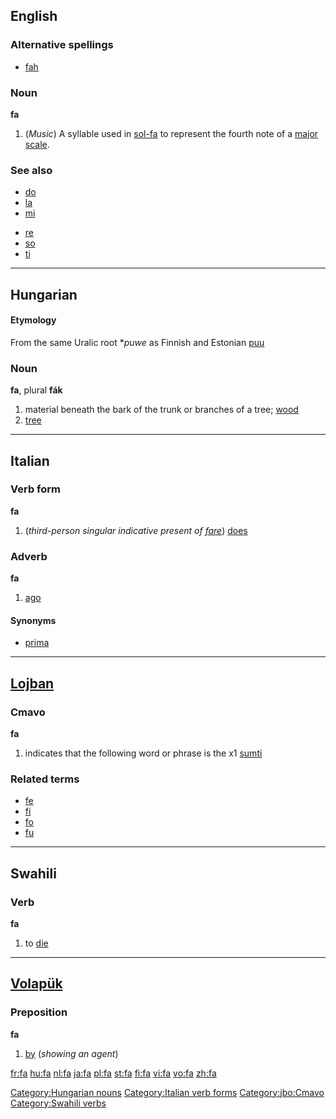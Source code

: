 {{see3|fá|fä|få}}
==English==

===Alternative spellings===
*[[fah]]

===Noun===
'''fa'''

# (''Music'') A syllable used in [[sol-fa]] to represent the fourth note of a [[major scale]].

===See also===
{{top}}
*[[do]]
*[[la]]
*[[mi]]
{{mid}}
*[[re]]
*[[so]]
*[[ti]]
{{bottom}}

----

==Hungarian== 

====Etymology====
From the same Uralic root *''puwe'' as Finnish and Estonian [[puu]]

===Noun=== 
'''fa''', plural '''fák'''

#material beneath the bark of the trunk or branches of a tree; [[wood]]
#[[tree]]

[[Category:Hungarian nouns]]

----

==Italian==

===Verb form===
'''fa'''

# (''third-person singular indicative present of [[fare]]'') [[does]]
[[Category:Italian verb forms]]

===Adverb===
'''fa'''

#[[ago]]

====Synonyms====
*[[prima]]

----

==[[Lojban]]==

===Cmavo===
'''fa'''

# indicates that the following word or phrase is the x1 [[sumti]]

===Related terms===
* [[fe]]
* [[fi]]
* [[fo]]
* [[fu]]

[[Category:jbo:Cmavo]]

----

==Swahili==

===Verb===
'''fa'''

#to [[die]]

[[Category:Swahili verbs]]

----

==[[Volapük]]== 

===Preposition=== 
'''fa'''

# [[by]] (''showing an agent'')

[[fr:fa]]
[[hu:fa]]
[[nl:fa]]
[[ja:fa]]
[[pl:fa]]
[[st:fa]]
[[fi:fa]]
[[vi:fa]]
[[vo:fa]]
[[zh:fa]]